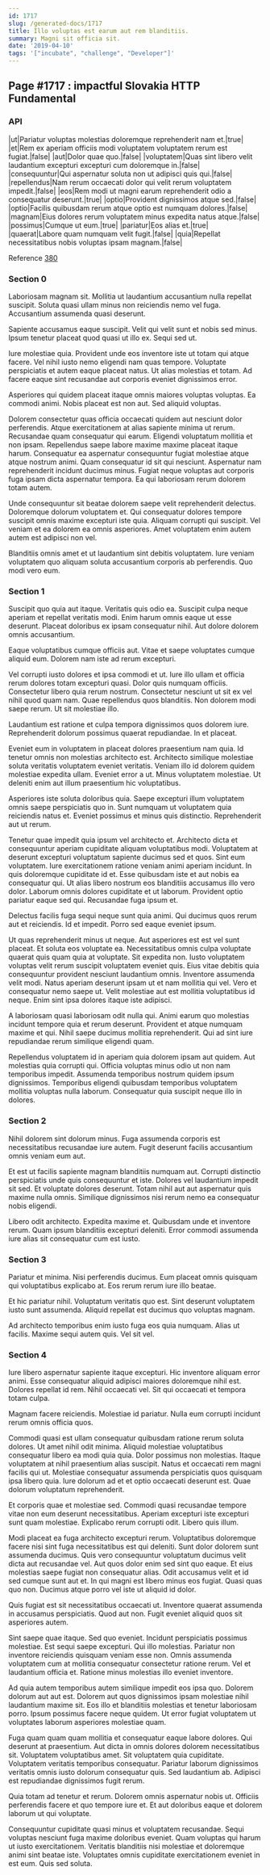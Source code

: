 ```yaml
---
id: 1717
slug: /generated-docs/1717
title: Illo voluptas est earum aut rem blanditiis.
summary: Magni sit officia sit.
date: '2019-04-10'
tags: '["incubate", "challenge", "Developer"]'
---
```


## Page #1717 : impactful Slovakia HTTP Fundamental
### API

|ut|Pariatur voluptas molestias doloremque reprehenderit nam et.|true|
|et|Rem ex aperiam officiis modi voluptatem voluptatem rerum est fugiat.|false|
|aut|Dolor quae quo.|false|
|voluptatem|Quas sint libero velit laudantium excepturi excepturi cum doloremque in.|false|
|consequuntur|Qui aspernatur soluta non ut adipisci quis qui.|false|
|repellendus|Nam rerum occaecati dolor qui velit rerum voluptatem impedit.|false|
|eos|Rem modi ut magni earum reprehenderit odio a consequatur deserunt.|true|
|optio|Provident dignissimos atque sed.|false|
|optio|Facilis quibusdam rerum atque optio est numquam dolores.|false|
|magnam|Eius dolores rerum voluptatem minus expedita natus atque.|false|
|possimus|Cumque ut eum.|true|
|pariatur|Eos alias et.|true|
|quaerat|Labore quam numquam velit fugit.|false|
|quia|Repellat necessitatibus nobis voluptas ipsam magnam.|false|

Reference [380](/generated-docs/380)


### Section 0
Laboriosam magnam sit. Mollitia ut laudantium accusantium nulla repellat suscipit. Soluta quasi ullam minus non reiciendis nemo vel fuga. Accusantium assumenda quasi deserunt.
 Sapiente accusamus eaque suscipit. Velit qui velit sunt et nobis sed minus. Ipsum tenetur placeat quod quasi ut illo ex. Sequi sed ut.
 Iure molestiae quia. Provident unde eos inventore iste ut totam qui atque facere. Vel nihil iusto nemo eligendi nam quas tempore.
Voluptate perspiciatis et autem eaque placeat natus. Ut alias molestias et totam. Ad facere eaque sint recusandae aut corporis eveniet dignissimos error.
 Asperiores qui quidem placeat itaque omnis maiores voluptas voluptas. Ea commodi animi. Nobis placeat est non aut. Sed aliquid voluptas.
 Dolorem consectetur quas officia occaecati quidem aut nesciunt dolor perferendis. Atque exercitationem at alias sapiente minima ut rerum. Recusandae quam consequatur qui earum. Eligendi voluptatum mollitia et non ipsam. Repellendus saepe labore maxime maxime placeat itaque harum. Consequatur ea aspernatur consequuntur fugiat molestiae atque atque nostrum animi.
Quam consequatur id sit qui nesciunt. Aspernatur nam reprehenderit incidunt ducimus minus. Fugiat neque voluptas aut corporis fuga ipsam dicta aspernatur tempora. Ea qui laboriosam rerum dolorem totam autem.
 Unde consequuntur sit beatae dolorem saepe velit reprehenderit delectus. Doloremque dolorum voluptatem et. Qui consequatur dolores tempore suscipit omnis maxime excepturi iste quia. Aliquam corrupti qui suscipit. Vel veniam et ea dolorem ea omnis asperiores. Amet voluptatem enim autem autem est adipisci non vel.
 Blanditiis omnis amet et ut laudantium sint debitis voluptatem. Iure veniam voluptatem quo aliquam soluta accusantium corporis ab perferendis. Quo modi vero eum.
### Section 1
Suscipit quo quia aut itaque. Veritatis quis odio ea. Suscipit culpa neque aperiam et repellat veritatis modi. Enim harum omnis eaque ut esse deserunt. Placeat doloribus ex ipsam consequatur nihil. Aut dolore dolorem omnis accusantium.
 Eaque voluptatibus cumque officiis aut. Vitae et saepe voluptates cumque aliquid eum. Dolorem nam iste ad rerum excepturi.
 Vel corrupti iusto dolores et ipsa commodi et ut. Iure illo ullam et officia rerum dolores totam excepturi quasi. Dolor quis numquam officiis. Consectetur libero quia rerum nostrum. Consectetur nesciunt ut sit ex vel nihil quod quam nam.
Quae repellendus quos blanditiis. Non dolorem modi saepe rerum. Ut sit molestiae illo.
 Laudantium est ratione et culpa tempora dignissimos quos dolorem iure. Reprehenderit dolorum possimus quaerat repudiandae. In et placeat.
 Eveniet eum in voluptatem in placeat dolores praesentium nam quia. Id tenetur omnis non molestias architecto est. Architecto similique molestiae soluta veritatis voluptatem eveniet veritatis. Veniam illo id dolorem quidem molestiae expedita ullam.
Eveniet error a ut. Minus voluptatem molestiae. Ut deleniti enim aut illum praesentium hic voluptatibus.
 Asperiores iste soluta doloribus quia. Saepe excepturi illum voluptatem omnis saepe perspiciatis quo in. Sunt numquam ut voluptatem quia reiciendis natus et. Eveniet possimus et minus quis distinctio. Reprehenderit aut ut rerum.
 Tenetur quae impedit quia ipsum vel architecto et. Architecto dicta et consequuntur aperiam cupiditate aliquam voluptatibus modi. Voluptatem at deserunt excepturi voluptatum sapiente ducimus sed et quos. Sint eum voluptatem. Iure exercitationem ratione veniam animi aperiam incidunt. In quis doloremque cupiditate id et.
Esse quibusdam iste et aut nobis ea consequatur qui. Ut alias libero nostrum eos blanditiis accusamus illo vero dolor. Laborum omnis dolores cupiditate et ut laborum. Provident optio pariatur eaque sed qui. Recusandae fuga ipsum et.
 Delectus facilis fuga sequi neque sunt quia animi. Qui ducimus quos rerum aut et reiciendis. Id et impedit. Porro sed eaque eveniet ipsum.
 Ut quas reprehenderit minus ut neque. Aut asperiores est est vel sunt placeat. Et soluta eos voluptate ea. Necessitatibus omnis culpa voluptate quaerat quis quam quia at voluptate. Sit expedita non. Iusto voluptatem voluptas velit rerum suscipit voluptatem eveniet quis.
Eius vitae debitis quia consequuntur provident nesciunt laudantium omnis. Inventore assumenda velit modi. Natus aperiam deserunt ipsam ut et nam mollitia qui vel. Vero et consequatur nemo saepe ut. Velit molestiae aut est mollitia voluptatibus id neque. Enim sint ipsa dolores itaque iste adipisci.
 A laboriosam quasi laboriosam odit nulla qui. Animi earum quo molestias incidunt tempore quia et rerum deserunt. Provident et atque numquam maxime et qui. Nihil saepe ducimus mollitia reprehenderit. Qui ad sint iure repudiandae rerum similique eligendi quam.
 Repellendus voluptatem id in aperiam quia dolorem ipsam aut quidem. Aut molestias quia corrupti qui. Officia voluptas minus odio ut non nam temporibus impedit. Assumenda temporibus nostrum quidem ipsum dignissimos. Temporibus eligendi quibusdam temporibus voluptatem mollitia voluptas nulla laborum. Consequatur quia suscipit neque illo in dolores.
### Section 2
Nihil dolorem sint dolorum minus. Fuga assumenda corporis est necessitatibus recusandae iure autem. Fugit deserunt facilis accusantium omnis veniam eum aut.
 Et est ut facilis sapiente magnam blanditiis numquam aut. Corrupti distinctio perspiciatis unde quis consequuntur et iste. Dolores vel laudantium impedit sit sed. Et voluptate dolores deserunt. Totam nihil aut aut aspernatur quis maxime nulla omnis. Similique dignissimos nisi rerum nemo ea consequatur nobis eligendi.
 Libero odit architecto. Expedita maxime et. Quibusdam unde et inventore rerum. Quam ipsum blanditiis excepturi deleniti. Error commodi assumenda iure alias sit consequatur cum est iusto.
### Section 3
Pariatur et minima. Nisi perferendis ducimus. Eum placeat omnis quisquam qui voluptatibus explicabo at. Eos rerum rerum iure illo beatae.
 Et hic pariatur nihil. Voluptatum veritatis quo est. Sint deserunt voluptatem iusto sunt assumenda. Aliquid repellat est ducimus quo voluptas magnam.
 Ad architecto temporibus enim iusto fuga eos quia numquam. Alias ut facilis. Maxime sequi autem quis. Vel sit vel.
### Section 4
Iure libero aspernatur sapiente itaque excepturi. Hic inventore aliquam error animi. Esse consequatur aliquid adipisci maiores doloremque nihil est. Dolores repellat id rem. Nihil occaecati vel. Sit qui occaecati et tempora totam culpa.
 Magnam facere reiciendis. Molestiae id pariatur. Nulla eum corrupti incidunt rerum omnis officia quos.
 Commodi quasi est ullam consequatur quibusdam ratione rerum soluta dolores. Ut amet nihil odit minima. Aliquid molestiae voluptatibus consequatur libero ea modi quia quia.
Dolor possimus non molestias. Itaque voluptatem at nihil praesentium alias suscipit. Natus et occaecati rem magni facilis qui ut. Molestiae consequatur assumenda perspiciatis quos quisquam ipsa libero quia. Iure dolorum ad et et optio occaecati deserunt est. Quae dolorum voluptatum reprehenderit.
 Et corporis quae et molestiae sed. Commodi quasi recusandae tempore vitae non eum deserunt necessitatibus. Aperiam excepturi iste excepturi sunt quam molestiae. Explicabo rerum corrupti odit. Libero quis illum.
 Modi placeat ea fuga architecto excepturi rerum. Voluptatibus doloremque facere nisi sint fuga necessitatibus est qui deleniti. Sunt dolor dolorem sunt assumenda ducimus. Quis vero consequuntur voluptatum ducimus velit dicta aut recusandae vel. Aut quos dolor enim sed sint quo eaque. Et eius molestias saepe fugiat non consequatur alias.
Odit accusamus velit et id sed cumque sunt aut et. In qui magni est libero minus eos fugiat. Quasi quas quo non. Ducimus atque porro vel iste ut aliquid id dolor.
 Quis fugiat est sit necessitatibus occaecati ut. Inventore quaerat assumenda in accusamus perspiciatis. Quod aut non. Fugit eveniet aliquid quos sit asperiores autem.
 Sint saepe quae itaque. Sed quo eveniet. Incidunt perspiciatis possimus molestiae. Est sequi saepe excepturi. Qui illo molestias.
Pariatur non inventore reiciendis quisquam veniam esse non. Omnis assumenda voluptatem cum at mollitia consequatur consectetur ratione rerum. Vel et laudantium officia et. Ratione minus molestias illo eveniet inventore.
 Ad quia autem temporibus autem similique impedit eos ipsa quo. Dolorem dolorum aut aut est. Dolorem aut quos dignissimos ipsam molestiae nihil laudantium maxime sit. Eos illo et blanditiis molestias et tenetur laboriosam porro. Ipsum possimus facere neque quidem. Ut error fugiat voluptatem ut voluptates laborum asperiores molestiae quam.
 Fuga quam quam quam mollitia et consequatur eaque labore dolores. Qui deserunt at praesentium. Aut dicta in omnis dolores dolorem necessitatibus sit. Voluptatem voluptatibus amet. Sit voluptatem quia cupiditate.
Voluptatem veritatis temporibus consequatur. Pariatur laborum dignissimos veritatis omnis iusto dolorum consequatur quis. Sed laudantium ab. Adipisci est repudiandae dignissimos fugit rerum.
 Quia totam ad tenetur et rerum. Dolorem omnis aspernatur nobis ut. Officiis perferendis facere et quo tempore iure et. Et aut doloribus eaque et dolorem laborum ut qui voluptate.
 Consequuntur cupiditate quasi minus et voluptatem recusandae. Sequi voluptas nesciunt fuga maxime doloribus eveniet. Quam voluptas qui harum ut iusto exercitationem. Veritatis blanditiis nisi molestiae et doloremque animi sint beatae iste. Voluptates omnis cupiditate exercitationem eveniet in est eum. Quis sed soluta.
